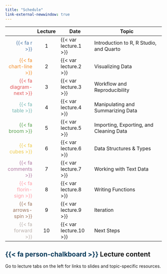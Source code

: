 ```yaml
---
title: "Schedule"
link-external-newwindow: true
---
```


| | Lecture | Date             | Topic                                        |
|-:|:-------:|------------------|----------------------------------------------|
|<span style="color:#4e79a7">{{< fa r >}}</span>| 1 | {{< var lecture.1 >}} | Introduction to R, R Studio, and Quarto |
|<span style="color:#f28e2c">{{< fa chart-line >}}</span>| 2 | {{< var lecture.2 >}} | Visualizing Data |
|<span style="color:#e15759">{{< fa diagram-next >}}</span>| 3 | {{< var lecture.3 >}} | Workflow and Reproducibility |
|<span style="color:#76b7b2">{{< fa table >}}</span>| 4 | {{< var lecture.4 >}} | Manipulating and Summarizing Data |
|<span style="color:#59a14f">{{< fa broom >}}</span>| 5 | {{< var lecture.5 >}} | Importing, Exporting, and Cleaning Data |
|<span style="color:#edc949">{{< fa cubes >}}</span>| 6 | {{< var lecture.6 >}} | Data Structures & Types |
|<span style="color:#af7aa1">{{< fa comments >}}</span>| 7 | {{< var lecture.7 >}} | Working with Text Data |
|<span style="color:#ff9da7">{{< fa florin-sign >}}</span>| 8 | {{< var lecture.8 >}} | Writing Functions |
|<span style="color:#9c755f">{{< fa arrows-spin >}}</span>| 9 | {{< var lecture.9 >}} | Iteration |
|<span style="color:#bab0ab">{{< fa forward >}}</span>| 10 | {{< var lecture.10 >}} | Next Steps |

::: {.callout-note appearance="simple" icon=false}

## <span style="color:#023858">{{< fa person-chalkboard >}}</span> Lecture content

Go to lecture tabs on the left for links to slides and topic-specific resources. 

:::







